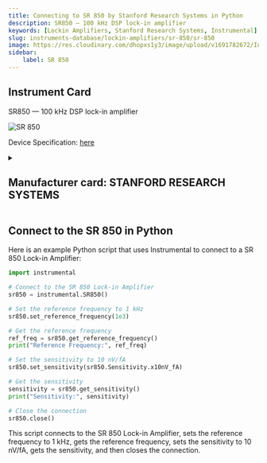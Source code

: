 ```yaml
---
title: Connecting to SR 850 by Stanford Research Systems in Python
description: SR850 — 100 kHz DSP lock-in amplifier
keywords: [Lockin Amplifiers, Stanford Research Systems, Instrumental] 
slug: instruments-database/lockin-amplifiers/sr-850/sr-850 
image: https://res.cloudinary.com/dhopxs1y3/image/upload/v1691782672/Instruments/Lockin%20Amplifiers/SR-850/SR-850.jpg
sidebar:
    label: SR 850 
---
```



## Instrument Card

SR850 — 100 kHz DSP lock-in amplifier


![SR 850](https://res.cloudinary.com/dhopxs1y3/image/upload/v1691782672/Instruments/Lockin%20Amplifiers/SR-850/SR-850.jpg)

Device Specification: [here](https://www.thinksrs.com/downloads/pdfs/catalog/SR850c.pdf)

<details style={{ marginTop: "15px"}}>
<summary><h2 style={{display:'inline'}}>Manufacturer card: STANFORD RESEARCH SYSTEMS</h2></summary>

![STANFORD RESEARCH SYSTEMS](https://res.cloudinary.com/dhopxs1y3/image/upload/v1692806206/Instruments/Vendor%20Logos/Stanford_Research.png)

Flexible rental terms for your short & long term projects. Choose from over 5000 models. Top quality electronic test equipment available for rent from over 80 top manufacturers

- Headquarters: USA
- Yearly Revenue (millions, USD): 20
- Vendor Website: [here](https://www.thinksrs.com)

</details>


<FeaturedInstrumentVideo category="LOCKIN_AMPLIFIERS" />

## Connect to the SR 850 in Python





<Tabs>

<SectionsCard category="LOCKIN_AMPLIFIERS" manufacturer="Stanford Research Systems"></SectionsCard>

<TabItem value="Instrumental" label="Instrumental">

Here is an example Python script that uses Instrumental to connect to a SR 850 Lock-in Amplifier:

```python
import instrumental

# Connect to the SR 850 Lock-in Amplifier
sr850 = instrumental.SR850()

# Set the reference frequency to 1 kHz
sr850.set_reference_frequency(1e3)

# Get the reference frequency
ref_freq = sr850.get_reference_frequency()
print("Reference Frequency:", ref_freq)

# Set the sensitivity to 10 nV/fA
sr850.set_sensitivity(sr850.Sensitivity.x10nV_fA)

# Get the sensitivity
sensitivity = sr850.get_sensitivity()
print("Sensitivity:", sensitivity)

# Close the connection
sr850.close()
```

This script connects to the SR 850 Lock-in Amplifier, sets the reference frequency to 1 kHz, gets the reference frequency, sets the sensitivity to 10 nV/fA, gets the sensitivity, and then closes the connection.

</TabItem>
</Tabs>